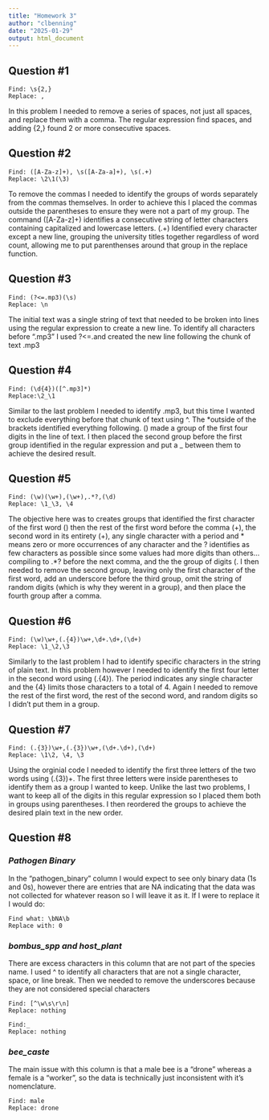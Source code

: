 ```yaml
---
title: "Homework 3"
author: "clbenning"
date: "2025-01-29"
output: html_document
---
```

## Question #1 
```{}
Find: \s{2,}
Replace: ,
```

In this problem I needed to remove a series of spaces, not just all spaces, and replace them with a comma. The regular expression \s find spaces, and adding {2,} found 2 or more consecutive spaces.  


## Question #2 
```
Find: ([A-Za-z]+), \s([A-Za-a]+), \s(.+)
Replace: \2\1(\3)
```

To remove the commas I needed to identify the groups of words separately from the commas themselves. In order to achieve this I placed the commas outside the parentheses to ensure they were not a part of my group. The command ([A-Za-z]+) identifies a consecutive string of letter characters containing capitalized and lowercase letters. (.+) Identified every character except a new line, grouping the university titles together regardless of word count, allowing me to put parenthenses around that group in the replace function. 


## Question #3
```{}
Find: (?<=.mp3)(\s)
Replace: \n
```

The initial text was a single string of text that needed to be broken into lines using the regular expression \n to create a new line. To identify all characters before ".mp3" I used ?<=.and created the new line following the chunk of text .mp3


## Question #4
```{}
Find: (\d{4})([^.mp3]*)
Replace:\2_\1
```
Similar to the last problem I needed to identify .mp3, but this time I wanted to exclude everything before that chunk of text using ^. The *outside of the brackets identified everything following. (\d{4}) made a group of the first four digits in the line of text. I then placed the second group before the first group identified in the regular expression and put a _ between them to achieve the desired result. 

## Question #5
```{}
Find: (\w)(\w+),(\w+),.*?,(\d)
Replace: \1_\3, \4
```

The objective here was to creates groups that identified the first character of the first word (\w) then the rest of the first word before the comma (\w+), the second word in its entirety (\w+), any single character with a period and * means zero or more occurrences of any character and the ? identifies as few characters as possible since some values had more digits than others... compiling to .*? before the next comma, and the the group of digits (\d). I then needed to remove the second group, leaving only the first character of the first word, add an underscore before the third group, omit the string of random digits (which is why they werent in a group), and then place the fourth group after a comma. 

## Question #6 
```{}
Find: (\w)\w+,(.{4})\w+,\d+.\d+,(\d+)
Replace: \1_\2,\3
```

Similarly to the last problem I had to identify specific characters in the string of plain text. In this problem however I needed to identify the first four letter in the second word using (.{4}). The period indicates any single character and the {4} limits those characters to a total of 4. Again I needed to remove the rest of the first word, the rest of the second word, and random digits so I didn't put them in a group. 


## Question #7
```{}
Find: (.{3})\w+,(.{3})\w+,(\d+.\d+),(\d+)
Replace: \1\2, \4, \3
```

Using the orginial code I needed to identify the first three letters of the two words using (.{3})\w+. The first three letters were inside parentheses to identify them as a group I wanted to keep. Unlike the last two problems, I want to keep all of the digits in this regular expression so I placed them both in groups using parentheses. I then reordered the groups to achieve the desired plain text in the new order. 

## Question #8 

### *Pathogen Binary*

In the "pathogen_binary" column I would expect to see only binary data (1s and 0s), however there are entries that are NA indicating that the data was not collected for whatever reason so I will leave it as it. If I were to replace it I would do:
```{}
Find what: \bNA\b
Replace with: 0
```

### *bombus_spp and host_plant*

There are excess characters in this column that are not part of the species name. I used ^ to identify all characters that are not a single character, space, or line break. Then we needed to remove the underscores because they are not considered special characters 
```{}
Find: [^\w\s\r\n]
Replace: nothing

Find:_
Replace: nothing
```

### *bee_caste*

The main issue with this column is that a male bee is a "drone" whereas a female is a "worker", so the data is technically just inconsistent with it's nomenclature. 
```{}
Find: male
Replace: drone
```
